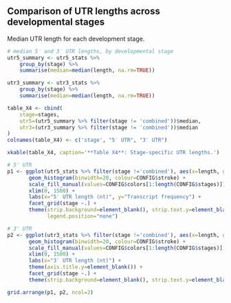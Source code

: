 ## Comparison of UTR lengths across developmental stages

Median UTR length for each development stage.

```r
# median 5′ and 3′ UTR lengths, by developmental stage
utr5_summary <- utr5_stats %>% 
	group_by(stage) %>% 
	summarise(median=median(length, na.rm=TRUE))

utr3_summary <- utr3_stats %>% 
	group_by(stage) %>% 
	summarise(median=median(length, na.rm=TRUE))

table_X4 <- cbind(
	stage=stages,
	utr5=(utr5_summary %>% filter(stage != 'combined'))$median,
	utr3=(utr3_summary %>% filter(stage != 'combined'))$median
)
colnames(table_X4) <- c('stage', "5′ UTR", "3′ UTR")

xkable(table_X4, caption='**Table X4**: Stage-specific UTR lengths.')
```


```r
# 5' UTR
p1 <- ggplot(utr5_stats %>% filter(stage !='combined'), aes(x=length, group=stage, fill=stage)) + 
       geom_histogram(binwidth=20, colour=CONFIG$stroke) +
       scale_fill_manual(values=CONFIG$colors[1:length(CONFIG$stages)]) +
       xlim(0, 1500) +
       labs(x="5′ UTR length (nt)", y="Transcript frequency") +
       facet_grid(stage ~.) + 
       theme(strip.background=element_blank(), strip.text.y=element_blank(),
             legend.position="none")

# 3' UTR 
p2 <- ggplot(utr3_stats %>% filter(stage !='combined'), aes(x=length, group=stage, fill=stage)) + 
       geom_histogram(binwidth=20, colour=CONFIG$stroke) +
       scale_fill_manual(values=CONFIG$colors[1:length(CONFIG$stages)]) +
       xlim(0, 1500) +
       labs(x="3′ UTR length (nt)") +
       theme(axis.title.y=element_blank()) +
       facet_grid(stage ~.) +
       theme(strip.background=element_blank(), strip.text.y=element_blank())

grid.arrange(p1, p2, ncol=2)
```

